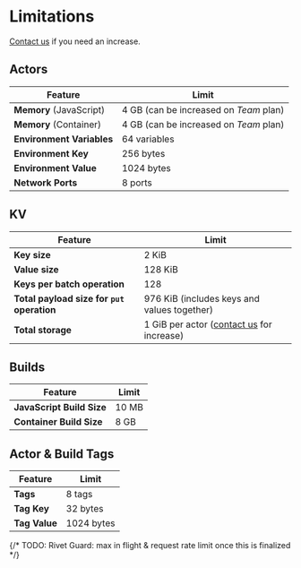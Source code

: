 # Limitations

<Note>[Contact us](/support) if you need an increase.</Note>

## Actors

| Feature                   | Limit        |
| ------------------------- | ------------ |
| **Memory** (JavaScript) | 4 GB (can be increased on _Team_ plan) |
| **Memory** (Container) | 4 GB (can be increased on _Team_ plan) |
| **Environment Variables** | 64 variables |
| **Environment Key**       | 256 bytes    |
| **Environment Value**     | 1024 bytes   |
| **Network Ports**         | 8 ports      |

## KV

| Feature                                    | Limit                                                 |
| ------------------------------------------ | ----------------------------------------------------- |
| **Key size**                               | 2 KiB                                                 |
| **Value size**                             | 128 KiB                                               |
| **Keys per batch operation**               | 128                                                   |
| **Total payload size for `put` operation** | 976 KiB (includes keys and values together)           |
| **Total storage**                          | 1 GiB per actor ([contact us](/support) for increase) |

## Builds

| Feature                   | Limit |
| ------------------------- | ----- |
| **JavaScript Build Size** | 10 MB |
| **Container Build Size**  | 8 GB  |

## Actor & Build Tags

| Feature       | Limit      |
| ------------- | ---------- |
| **Tags**      | 8 tags     |
| **Tag Key**   | 32 bytes   |
| **Tag Value** | 1024 bytes |

{/* TODO: Rivet Guard: max in flight & request rate limit once this is finalized */}

